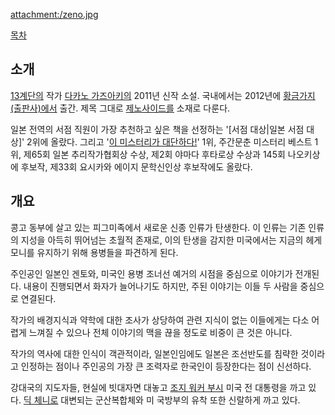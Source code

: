 attachment:/zeno.jpg

[[목차]]

== 소개 ==
[[13계단]]의 작가 [[다카노 가즈아키]]의 2011년 신작 소설. 국내에서는 2012년에 [[황금가지(출판사)]]에서 출간. 제목 그대로 [[제노사이드]]를 소재로 다룬다.

일본 전역의 서점 직원이 가장 추천하고 싶은 책을 선정하는 '[서점 대상|일본 서점 대상]' 2위에 올랐다. 그리고 '[[이 미스터리가 대단하다!]]' 1위, 주간문춘 미스터리 베스트 1위, 제65회 일본 추리작가협회상 수상, 제2회 야마다 후타로상 수상과 145회 나오키상에 후보작, 제33회 요시카와 에이지 문학신인상 후보작에도 올랐다.  

== 개요 ==
콩고 동부에 살고 있는 피그미족에서 새로운 신종 인류가 탄생한다. 이 인류는 기존 인류의 지성을 아득히 뛰어넘는 초월적 존재로, 이의 탄생을 감지한 미국에서는 지금의 헤게모니를 유지하기 위해 용병들을 파견하게 된다.

주인공인 일본인 겐토와, 미국인 용병 조너선 예거의 시점을 중심으로 이야기가 전개된다. 내용이 진행되면서 화자가 늘어나기도 하지만, 주된 이야기는 이들 두 사람을 중심으로 연결된다.

작가의 배경지식과 약학에 대한 조사가 상당하여 관련 지식이 없는 이들에게는 다소 어렵게 느껴질 수 있으나 전체 이야기의 맥을 끊을 정도로 비중이 큰 것은 아니다.

작가의 역사에 대한 인식이 객관적이라, 일본인임에도 일본은 조선반도를 침략한 것이라고 인정하는 점이나 주인공의 가장 큰 조력자로 한국인이 등장한다는 점이 신선하다.

강대국의 지도자들, 현실에 빗대자면 대놓고 [[조지 워커 부시]] 미국 전 대통령을 까고 있다. [[딕 체니]]로 대변되는 군산복합체와 미 국방부의 유착 또한 신랄하게 까고 있다.
